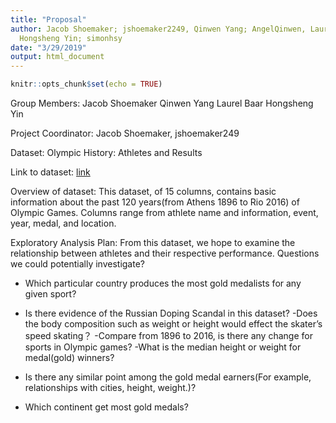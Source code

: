 ```yaml
---
title: "Proposal"
author: Jacob Shoemaker; jshoemaker2249, Qinwen Yang; AngelQinwen, Laurel Baar; ljbaar109,
  Hongsheng Yin; simonhsy
date: "3/29/2019"
output: html_document
---
```


```r
knitr::opts_chunk$set(echo = TRUE)
```

Group Members:
Jacob Shoemaker
Qinwen Yang
Laurel Baar
Hongsheng Yin

Project Coordinator: Jacob Shoemaker, jshoemaker249

Dataset: Olympic History: Athletes and Results

Link to dataset: [link](https://www.kaggle.com/heesoo37/120-years-of-olympic-history-athletes-and-results)

Overview of dataset: This dataset, of 15 columns, contains basic information about the past 120 years(from Athens 1896 to Rio 2016) of Olympic Games. Columns range from athlete name and information, event, year, medal, and location.


Exploratory Analysis Plan: From this dataset, we hope to examine the relationship between athletes and their respective performance. Questions we could potentially investigate?

- Which particular country produces the most gold medalists for any given sport?
- Is there evidence of the Russian Doping Scandal in this dataset?
-Does the body composition such as weight or height would effect the skater's speed skating？
-Compare from 1896 to 2016, is there any change for sports in Olympic games?
-What is the median height or weight for medal(gold) winners?

- Is there any similar point among the gold medal earners(For example, relationships with cities, height, weight.)?
- Which continent get most gold medals?  



